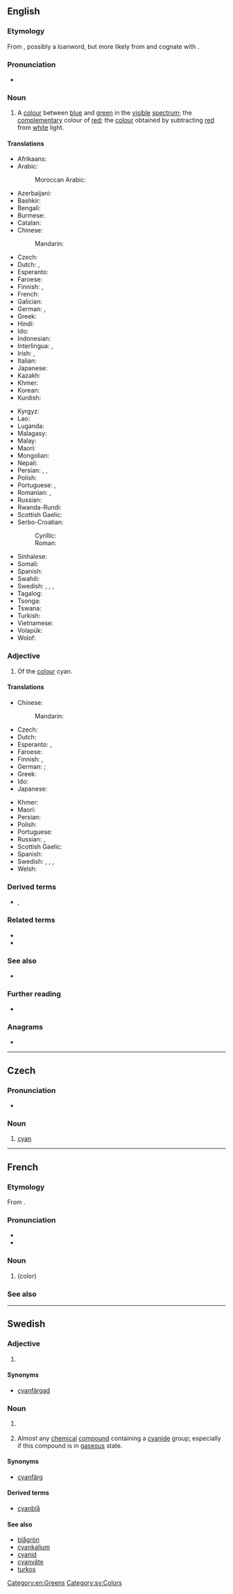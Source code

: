 {{also|Cyan|cyan-}}
==English==

===Etymology===
From {{der|en|grc|κύανος}}, possibly a loanword, but more likely from {{der|en|ine-pro|*ḱʷei-|t=to shine, white, light}} and cognate with {{cog|hit|kuwannan-|t=precious stone, copper, blue}}.

===Pronunciation===
* {{IPA|/ˈsaɪˌæn/|/ˈsaɪ.ən/|lang=en}}

===Noun===
{{en-noun|~|s}}

# A [[colour]] between [[blue]] and [[green]] in the [[visible]] [[spectrum]]; the [[complementary]] colour of [[red]]; the [[colour]] obtained by subtracting [[red]] from [[white]] light.
#: {{color panel|00FFFF}}

====Translations====
{{trans-top|a colour between blue and green}}
* Afrikaans: {{t|af|siaan}}
* Arabic: {{t|ar|سَمَاوِيّ|m|}}
*: Moroccan Arabic: {{t|ary|smawi}}
* Azerbaijani: {{t+|az|mavi}}
* Bashkir: {{t|ba|зәңгәр|sc=Cyrl}}
* Bengali: {{t|bn|সায়ান}}
* Burmese: {{t|my|စိမ်းပြာရောင်}}
* Catalan: {{t+|ca|cian|m}}
* Chinese:
*: Mandarin: {{t+|cmn|青色|tr=qīngsè}}
* Czech: {{t+|cs|cyan|m}}
* Dutch: {{t+|nl|cyaan|n}}, {{t|nl|appelblauwzeegroen|n}}
* Esperanto: {{t|eo|ciankoloro}}
* Faroese: {{t|fo|blágrønur}}
* Finnish: {{t+|fi|sinivihreä}}, {{t+|fi|syaani}}
* French: {{t+|fr|cyan|m}}
* Galician: {{t+|gl|ciano}}
* German: {{t+|de|Aquamarin|n}}, {{t+|de|Zyan|n}}
* Greek: {{t+|el|κυανός|m}}
* Hindi: {{t+|hi|आसमानी}}
* Ido: {{t+|io|ciana}}
* Indonesian: {{t|id|langit biru}}
* Interlingua: {{t|ia|cyano}}, {{t|ia|cyano blau}}
* Irish: {{t|ga|cian|m}}, {{t|ga|cianghorm|m}}
* Italian: {{t+|it|ciano|m}}
* Japanese: {{t|ja|シアン|tr=shian}}
* Kazakh: {{t|kk|циан}}
* Khmer: {{t|km|និលហរិត|tr=nil hak rit}}
* Korean: {{t|ko|청록색|tr=cheonglogsaek}}
* Kurdish: {{t+|ku|sayan}}
{{trans-mid}}
* Kyrgyz: {{t+|ky|көгүлтүр}}
* Lao: {{t|lo|ສີຟ້າເຄົ້າ|tr=sifa khao}}
* Luganda: {{t|lg|bululu}}
* Malagasy: {{t|mg|ohatra tsy ampy}}
* Malay: {{t|ms|langit biru}}
* Maori: {{t|mi|kārikiōrangi}}
* Mongolian: {{t|mn|шар хөх өнгө}}
* Nepali: {{t|ne|सियान}}
* Persian: {{t|fa|آبی دریایی|tr=ābi-daryāyi}}, {{t+|fa|سیان|tr=siyān}}, {{t+|fa|زنگاری|tr=zangāri}}
* Polish: {{t+|pl|turkus|m-in}}
* Portuguese: {{t+|pt|turquesa|f}}, {{t+|pt|ciano|m}}
* Romanian: {{t+|ro|azur|m}}, {{t+|ro|cyan|n}}
* Russian: {{t+|ru|бирюзо́вый|m}}
* Rwanda-Rundi: {{t|rw|uburubu}}
* Scottish Gaelic: {{t|gd|saidhean|m}}
* Serbo-Croatian:
*: Cyrillic: {{t|sh|тиркизна|f}}
*: Roman: {{t|sh|tirkizna|f}}
* Sinhalese: {{t|si|සයන්}}
* Somali: {{t|so|baxri}}
* Spanish: {{t+|es|cian|m}}
* Swahili: {{t|sw|cyan}}
* Swedish: {{t+|sv|cyan}}, {{t|sv|cyanfärg}}, {{t+|sv|turkos}}, {{t|sv|turkosfärg}}
* Tagalog: {{t|tl|siyano}}
* Tsonga: {{t|ts|wasi-lwandle}}
* Tswana: {{t|tn|saeyene}}
* Turkish: {{t+|tr|camgöbeği}}
* Vietnamese: {{t+|vi|xanh lơ}}
* Volapük: {{t-needed|vo}}
* Wolof: {{t|wo|baxa}}
{{trans-bottom}}

===Adjective===
{{en-adj}}

# Of the [[colour]] cyan.

====Translations====
{{trans-top|of the colour cyan}}
* Chinese:
*: Mandarin: {{t+|cmn|青色|alt=青色的|tr=qīngsè de}}
* Czech: {{t+|cs|azurový|m}}
* Dutch: {{t|nl|cyaankleurig}}
* Esperanto: {{t|eo|ciankolora}}, {{t|eo|cejana}}
* Faroese: {{t|fo|blágrønur}}
* Finnish: {{t+|fi|sinivihreä}}, {{t|fi|[[syaani]]n värinen}}
* German: {{t+|de|türkis}} {{i|common}}; {{t|de|zyan}} {{i|specialist use only}}
* Greek: {{t+|el|κυανός}}
* Ido: {{t+|io|ciana}}
* Japanese: {{t|ja|シアン色の|tr=shian’iro no}}
{{trans-mid}}
* Khmer: {{t|km|និលហរិត|tr=nil hak rit}}
* Maori: {{t|mi|kārikiōrangi}}
* Persian: {{t|fa|سبزآبی}}
* Polish: {{t+|pl|turkusowy}}
* Portuguese: {{t+|pt|ciano|m}}
* Russian: {{t+|ru|голубо́й}}, {{t+|ru|бирюзовый|m}}
* Scottish Gaelic: {{t|gd|saidhean}}
* Spanish: {{t+|es|cian}}
* Swedish: {{t+|sv|cyan}}, {{t|sv|cyanfärgad}}, {{t+|sv|turkos}}, {{t|sv|turkosfärgad}}
* Welsh: {{t+|cy|gwyrddlas}}
{{trans-bottom}}

===Derived terms===
* {{l|en|haemocyanin}}, {{l|en|hemocyanin}}

===Related terms===
* {{l|en|cyan-}}
* {{l|en|cyano-}}

===See also===
{{table:colors/en}}
* {{list:blues/en}}

===Further reading===
* {{pedialite}}

===Anagrams===
* {{anagrams|en|a=acny|-ancy|cany}}

[[Category:en:Greens]]

----

==Czech==

===Pronunciation===
* {{cs-IPA|cyjan}}

===Noun===
{{cs-noun|g=m}}

# {{lb|cs|printing}} [[cyan#English|cyan]]

{{table:colors/cs}}

----

==French==

===Etymology===
From {{der|fr|grc|κύανος}}.

===Pronunciation===
* {{fr-IPA}}
* {{audio|LL-Q150 (fra)-GrandCelinien-cyan.wav|Audio|lang=fr}}

===Noun===
{{fr-noun|m}}

# {{l|en|cyan}} (color)

===See also===
{{table:colors/fr}}

----

==Swedish==

===Adjective===
{{head|sv|adjective}}

# {{l|en|cyan}} {{gloss|colour}}

====Synonyms====
* [[cyanfärgad]]

===Noun===
{{head|sv|noun}}

# {{l|en|cyan}} {{qualifier|colour}}
# {{lb|sv|colloquial}} Almost any [[chemical]] [[compound]] containing a [[cyanide]] group; especially if this compound is in [[gaseous]] state.

====Synonyms====
* {{sense|colour}} [[cyanfärg]]

====Derived terms====
* [[cyanblå]]

====See also====
* [[blågrön]]
* [[cyankalium]]
* [[cyanid]]
* [[cyanväte]]
* [[turkos]]

[[Category:sv:Colors]]